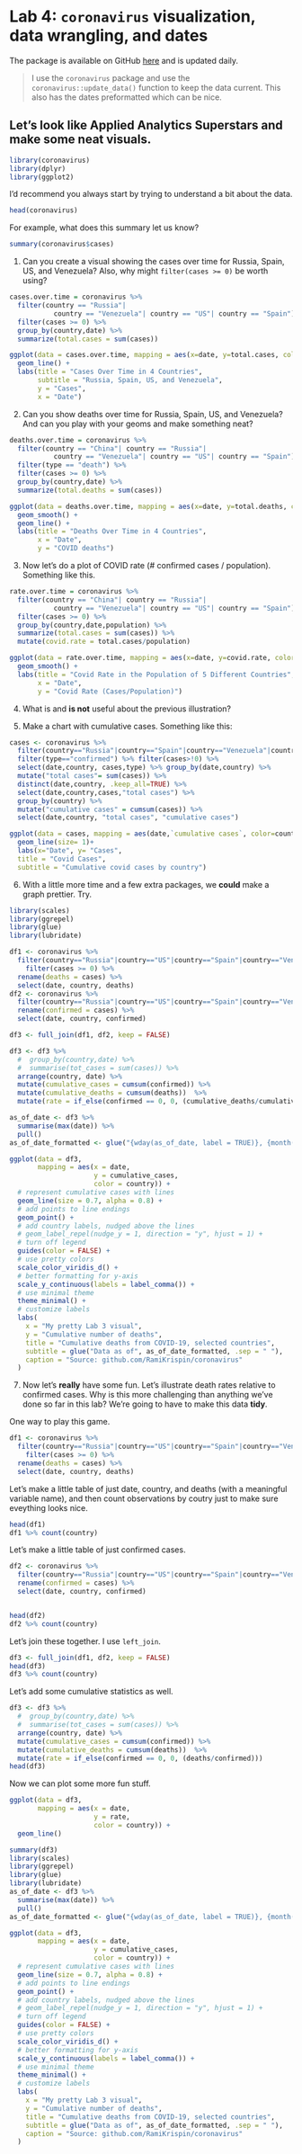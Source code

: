 # Lab 4: `coronavirus` visualization, data wrangling, and dates

The package is available on GitHub [here](https://github.com/RamiKrispin/coronavirus) and is updated daily.

> I use the `coronavirus` package and use the `coronavirus::update_data()` function to keep the data current.  This also has the dates preformatted which can be nice.


## Let's look like Applied Analytics Superstars and make some neat visuals.


```r
library(coronavirus)
library(dplyr)
library(ggplot2)
```

I'd recommend you always start by trying to understand a bit about the data.

```r
head(coronavirus)

```

For example, what does this summary let us know?

```r
summary(coronavirus$cases)
```

1. Can you create a visual showing the cases over time for Russia, Spain, US, and Venezuela?
Also, why might `filter(cases >= 0)` be worth using? 

```r
cases.over.time = coronavirus %>%
  filter(country == "Russia"| 
           country == "Venezuela"| country == "US"| country == "Spain") %>%
  filter(cases >= 0) %>%
  group_by(country,date) %>%
  summarize(total.cases = sum(cases))

ggplot(data = cases.over.time, mapping = aes(x=date, y=total.cases, color = country)) +
  geom_line() +
  labs(title = "Cases Over Time in 4 Countries",
       subtitle = "Russia, Spain, US, and Venezuela",
       y = "Cases",
       x = "Date")
```

2. Can you show deaths over time for Russia, Spain, US, and Venezuela?  And can you play with your geoms and make something neat?

```r
deaths.over.time = coronavirus %>%
  filter(country == "China"| country == "Russia"| 
           country == "Venezuela"| country == "US"| country == "Spain") %>%
  filter(type == "death") %>%
  filter(cases >= 0) %>%
  group_by(country,date) %>%
  summarize(total.deaths = sum(cases))

ggplot(data = deaths.over.time, mapping = aes(x=date, y=total.deaths, color = country)) +
  geom_smooth() +
  geom_line() +
  labs(title = "Deaths Over Time in 4 Countries",
       x = "Date",
       y = "COVID deaths")
```

3. Now let's do a plot of COVID rate (# confirmed cases / population).  Something like this. 

```r
rate.over.time = coronavirus %>%
  filter(country == "China"| country == "Russia"| 
           country == "Venezuela"| country == "US"| country == "Spain") %>%
  filter(cases >= 0) %>%
  group_by(country,date,population) %>%
  summarize(total.cases = sum(cases)) %>%
  mutate(covid.rate = total.cases/population)

ggplot(data = rate.over.time, mapping = aes(x=date, y=covid.rate, color = country)) +
  geom_smooth() +
  labs(title = "Covid Rate in the Population of 5 Different Countries",
       x = "Date",
       y = "Covid Rate (Cases/Population)")

```

4. What is and **is not** useful about the previous illustration?  

5. Make a chart with cumulative cases.  Something like this:

```r
cases <- coronavirus %>% 
  filter(country=="Russia"|country=="Spain"|country=="Venezuela"|country=="US") %>%
  filter(type=="confirmed") %>% filter(cases>!0) %>% 
  select(date,country, cases,type) %>% group_by(date,country) %>% 
  mutate("total cases"= sum(cases)) %>% 
  distinct(date,country, .keep_all=TRUE) %>% 
  select(date,country,cases,"total cases") %>% 
  group_by(country) %>% 
  mutate("cumulative cases" = cumsum(cases)) %>% 
  select(date,country, "total cases", "cumulative cases") 

ggplot(data = cases, mapping = aes(date,`cumulative cases`, color=country))+
  geom_line(size= 1)+
  labs(x="Date", y= "Cases", 
  title = "Covid Cases", 
  subtitle = "Cumulative covid cases by country")
```

6.  With a little more time and a few extra packages, we **could** make a graph prettier.  Try.

```r
library(scales)
library(ggrepel)
library(glue)
library(lubridate)
```


```r


df1 <- coronavirus %>% 
  filter(country=="Russia"|country=="US"|country=="Spain"|country=="Venezuela", type == "death") %>%
    filter(cases >= 0) %>%
  rename(deaths = cases) %>% 
  select(date, country, deaths)
df2 <- coronavirus %>% 
  filter(country=="Russia"|country=="US"|country=="Spain"|country=="Venezuela", type == "confirmed") %>% 
  rename(confirmed = cases) %>% 
  select(date, country, confirmed)

df3 <- full_join(df1, df2, keep = FALSE)

df3 <- df3 %>% 
  #  group_by(country,date) %>% 
  #  summarise(tot_cases = sum(cases)) %>% 
  arrange(country, date) %>% 
  mutate(cumulative_cases = cumsum(confirmed)) %>% 
  mutate(cumulative_deaths = cumsum(deaths))  %>% 
  mutate(rate = if_else(confirmed == 0, 0, (cumulative_deaths/cumulative_cases)))

as_of_date <- df3 %>% 
  summarise(max(date)) %>% 
  pull()
as_of_date_formatted <- glue("{wday(as_of_date, label = TRUE)}, {month(as_of_date, label = TRUE)} {day(as_of_date)}, {year(as_of_date)}")

ggplot(data = df3,
       mapping = aes(x = date, 
                     y = cumulative_cases, 
                     color = country)) +
  # represent cumulative cases with lines
  geom_line(size = 0.7, alpha = 0.8) +
  # add points to line endings
  geom_point() +
  # add country labels, nudged above the lines
  # geom_label_repel(nudge_y = 1, direction = "y", hjust = 1) + 
  # turn off legend
  guides(color = FALSE) +
  # use pretty colors
  scale_color_viridis_d() +
  # better formatting for y-axis
  scale_y_continuous(labels = label_comma()) +
  # use minimal theme
  theme_minimal() +
  # customize labels
  labs(
    x = "My pretty Lab 3 visual",
    y = "Cumulative number of deaths",
    title = "Cumulative deaths from COVID-19, selected countries",
    subtitle = glue("Data as of", as_of_date_formatted, .sep = " "),
    caption = "Source: github.com/RamiKrispin/coronavirus"
  )
```


7. Now let's **really** have some fun.  Let's illustrate death rates relative to confirmed cases.  Why is this more challenging than anything we've done so far in this lab?  We're going to have to make this data **tidy**.  

One way to play this game.

```r
df1 <- coronavirus %>% 
  filter(country=="Russia"|country=="US"|country=="Spain"|country=="Venezuela", type == "death") %>%
    filter(cases >= 0) %>%
  rename(deaths = cases) %>% 
  select(date, country, deaths)
```

Let's make a little table of just date, country, and deaths (with a meaningful variable name), and then count observations by coutry just to make sure eveything looks nice.

```r
head(df1)
df1 %>% count(country)
```

Let's make a little table of just confirmed cases.

```r
df2 <- coronavirus %>% 
  filter(country=="Russia"|country=="US"|country=="Spain"|country=="Venezuela", type == "confirmed") %>% 
  rename(confirmed = cases) %>% 
  select(date, country, confirmed)


head(df2)
df2 %>% count(country)
```

Let's join these together. I use `left_join`.  


```r
df3 <- full_join(df1, df2, keep = FALSE)
head(df3)
df3 %>% count(country)

```

Let's add some cumulative statistics as well.

```r
df3 <- df3 %>% 
  #  group_by(country,date) %>% 
  #  summarise(tot_cases = sum(cases)) %>% 
  arrange(country, date) %>% 
  mutate(cumulative_cases = cumsum(confirmed)) %>% 
  mutate(cumulative_deaths = cumsum(deaths))  %>% 
  mutate(rate = if_else(confirmed == 0, 0, (deaths/confirmed)))
head(df3)
```

Now we can plot some more fun stuff.


```r

ggplot(data = df3,
       mapping = aes(x = date,
                     y = rate,
                     color = country)) +
  geom_line()

summary(df3)
library(scales)
library(ggrepel)
library(glue)
library(lubridate)
as_of_date <- df3 %>% 
  summarise(max(date)) %>% 
  pull()
as_of_date_formatted <- glue("{wday(as_of_date, label = TRUE)}, {month(as_of_date, label = TRUE)} {day(as_of_date)}, {year(as_of_date)}")

ggplot(data = df3,
       mapping = aes(x = date, 
                     y = cumulative_cases, 
                     color = country)) +
  # represent cumulative cases with lines
  geom_line(size = 0.7, alpha = 0.8) +
  # add points to line endings
  geom_point() +
  # add country labels, nudged above the lines
  # geom_label_repel(nudge_y = 1, direction = "y", hjust = 1) + 
  # turn off legend
  guides(color = FALSE) +
  # use pretty colors
  scale_color_viridis_d() +
  # better formatting for y-axis
  scale_y_continuous(labels = label_comma()) +
  # use minimal theme
  theme_minimal() +
  # customize labels
  labs(
    x = "My pretty Lab 3 visual",
    y = "Cumulative number of deaths",
    title = "Cumulative deaths from COVID-19, selected countries",
    subtitle = glue("Data as of", as_of_date_formatted, .sep = " "),
    caption = "Source: github.com/RamiKrispin/coronavirus"
  )
```

